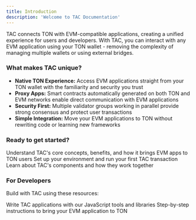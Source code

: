 ```yaml
---
title: Introduction
description: 'Welcome to TAC Documentation'
---
```


TAC connects TON with EVM-compatible applications, creating a unified experience for users and developers. With TAC, you can interact with any EVM application using your TON wallet - removing the complexity of managing multiple wallets or using external bridges.

### What makes TAC unique?

- **Native TON Experience:** Access EVM applications straight from your TON wallet with the familiarity and security you trust
- **Proxy Apps:** Smart contracts automatically generated on both TON and EVM networks enable direct communication with EVM applications  
- **Security First:** Multiple validator groups working in parallel provide strong consensus and protect user transactions
- **Simple Integration:** Move your EVM applications to TON without rewriting code or learning new frameworks

### Ready to get started?

<CardGroup cols={1}>
<Card
   title="What is TAC?"
   icon="question"
   href="/core-concepts/what-is-tac"
 >
   Understand TAC's core concepts, benefits, and how it brings EVM apps to TON users
 </Card>
</CardGroup>

<CardGroup cols={2}>
 <Card
   title="Quick Start"
   icon="rocket"
   href="/get-started/quickstart"
 >
   Set up your environment and run your first TAC transaction
 </Card>
 <Card
   title="Architecture"
   icon="file-pen"
   href="/get-started/architecture"
 >
   Learn about TAC's components and how they work together
 </Card>
</CardGroup>

### For Developers 

Build with TAC using these resources:

<CardGroup cols={2}>
 <Card
   title="JavaScript SDK"
   icon="js"
   href="/sdk/javascript"
 >
   Write TAC applications with our JavaScript tools and libraries
 </Card>
 <Card
   title="Integration Guide"
   icon="code"
   href="/guides/integration"
 >
   Step-by-step instructions to bring your EVM application to TON
 </Card>
</CardGroup>